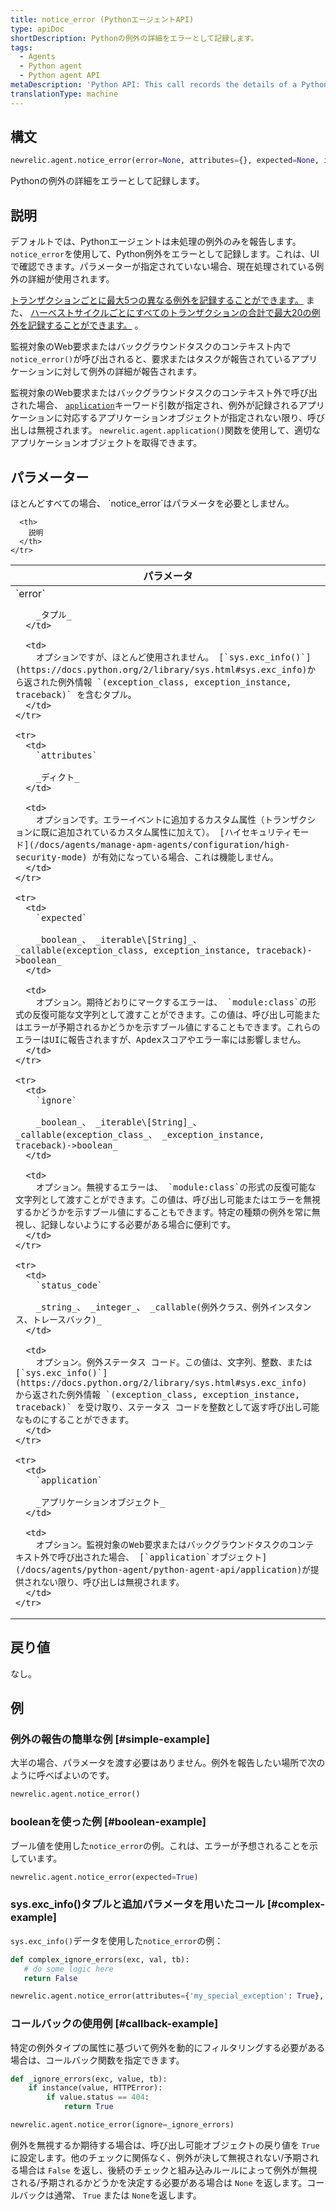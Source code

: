 ```yaml
---
title: notice_error (PythonエージェントAPI)
type: apiDoc
shortDescription: Pythonの例外の詳細をエラーとして記録します。
tags:
  - Agents
  - Python agent
  - Python agent API
metaDescription: 'Python API: This call records the details of a Python exception as an error.'
translationType: machine
---
```


## 構文

```py
newrelic.agent.notice_error(error=None, attributes={}, expected=None, ignore=None, status_code=None, application=None)
```

Pythonの例外の詳細をエラーとして記録します。

## 説明

デフォルトでは、Pythonエージェントは未処理の例外のみを報告します。 `notice_error`を使用して、Python例外をエラーとして記録します。これは、UIで確認できます。パラメーターが指定されていない場合、現在処理されている例外の詳細が使用されます。

[トランザクションごとに最大5つの異なる例外を記録することができます。](/docs/accounts-partnerships/education/getting-started-new-relic/glossary#transaction) また、 [ハーベストサイクルごとにすべてのトランザクションの合計で最大20の例外を記録することができます。](/docs/apm/new-relic-apm/getting-started/glossary#harvest-cycle) 。

監視対象のWeb要求またはバックグラウンドタスクのコンテキスト内で`notice_error()`が呼び出されると、要求またはタスクが報告されているアプリケーションに対して例外の詳細が報告されます。

監視対象のWeb要求またはバックグラウンドタスクのコンテキスト外で呼び出された場合、 [`application`](/docs/agents/python-agent/python-agent-api/application)キーワード引数が指定され、例外が記録されるアプリケーションに対応するアプリケーションオブジェクトが指定されない限り、呼び出しは無視されます。 `newrelic.agent.application()`関数を使用して、適切なアプリケーションオブジェクトを取得できます。

## パラメーター

<Callout variant="tip">
  ほとんどすべての場合、 `notice_error`はパラメータを必要としません。
</Callout>

<table>
  <thead>
    <tr>
      <th width="25%">
        パラメータ
      </th>

      <th>
        説明
      </th>
    </tr>
  </thead>

  <tbody>
    <tr>
      <td>
        `error`

        _タプル_
      </td>

      <td>
        オプションですが、ほとんど使用されません。 [`sys.exc_info()`](https://docs.python.org/2/library/sys.html#sys.exc_info)から返された例外情報 `(exception_class, exception_instance, traceback)` を含むタプル。
      </td>
    </tr>

    <tr>
      <td>
        `attributes`

        _ディクト_
      </td>

      <td>
        オプションです。エラーイベントに追加するカスタム属性（トランザクションに既に追加されているカスタム属性に加えて）。 [ハイセキュリティモード](/docs/agents/manage-apm-agents/configuration/high-security-mode) が有効になっている場合、これは機能しません。
      </td>
    </tr>

    <tr>
      <td>
        `expected`

        _boolean_、 _iterable\[String]_、 _callable(exception_class, exception_instance, traceback)->boolean_
      </td>

      <td>
        オプション。期待どおりにマークするエラーは、 `module:class`の形式の反復可能な文字列として渡すことができます。この値は、呼び出し可能またはエラーが予期されるかどうかを示すブール値にすることもできます。これらのエラーはUIに報告されますが、Apdexスコアやエラー率には影響しません。
      </td>
    </tr>

    <tr>
      <td>
        `ignore`

        _boolean_、 _iterable\[String]_、 _callable(exception_class_、 _exception_instance, traceback)->boolean_
      </td>

      <td>
        オプション。無視するエラーは、 `module:class`の形式の反復可能な文字列として渡すことができます。この値は、呼び出し可能またはエラーを無視するかどうかを示すブール値にすることもできます。特定の種類の例外を常に無視し、記録しないようにする必要がある場合に便利です。
      </td>
    </tr>

    <tr>
      <td>
        `status_code`

        _string_、 _integer_、 _callable(例外クラス、例外インスタンス、トレースバック)_
      </td>

      <td>
        オプション。例外ステータス コード。この値は、文字列、整数、または [`sys.exc_info()`](https://docs.python.org/2/library/sys.html#sys.exc_info) から返された例外情報 `(exception_class, exception_instance, traceback)` を受け取り、ステータス コードを整数として返す呼び出し可能なものにすることができます。
      </td>
    </tr>

    <tr>
      <td>
        `application`

        _アプリケーションオブジェクト_
      </td>

      <td>
        オプション。監視対象のWeb要求またはバックグラウンドタスクのコンテキスト外で呼び出された場合、 [`application`オブジェクト](/docs/agents/python-agent/python-agent-api/application)が提供されない限り、呼び出しは無視されます。
      </td>
    </tr>
  </tbody>
</table>

## 戻り値

なし。

## 例

### 例外の報告の簡単な例 [#simple-example]

大半の場合、パラメータを渡す必要はありません。例外を報告したい場所で次のように呼べばよいのです。

```py
newrelic.agent.notice_error()
```

### booleanを使った例 [#boolean-example]

ブール値を使用した`notice_error`の例。これは、エラーが予想されることを示しています。

```py
newrelic.agent.notice_error(expected=True)
```

### sys.exc_info()タプルと追加パラメータを用いたコール [#complex-example]

`sys.exc_info()`データを使用した`notice_error`の例：

```py
def complex_ignore_errors(exc, val, tb):
   # do some logic here
   return False

newrelic.agent.notice_error(attributes={'my_special_exception': True}, ignore=complex_ignore_errors)
```

### コールバックの使用例 [#callback-example]

特定の例外タイプの属性に基づいて例外を動的にフィルタリングする必要がある場合は、コールバック関数を指定できます。

```py
def _ignore_errors(exc, value, tb):
    if instance(value, HTTPError):
        if value.status == 404:
            return True

newrelic.agent.notice_error(ignore=_ignore_errors)
```

例外を無視するか期待する場合は、呼び出し可能オブジェクトの戻り値を `True`に設定します。他のチェックに関係なく、例外が決して無視されない/予期される場合は `False` を返し、後続のチェックと組み込みルールによって例外が無視される/予期されるかどうかを決定する必要がある場合は `None` を返します。コールバックは通常、 `True` または `None`を返します。